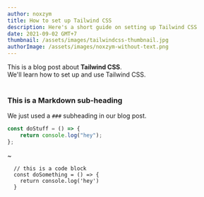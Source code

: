 ```yaml
---
author: noxzym
title: How to set up Tailwind CSS
description: Here's a short guide on setting up Tailwind CSS
date: 2021-09-02 GMT+7
thumbnail: /assets/images/tailwindcss-thumbnail.jpg
authorImage: /assets/images/noxzym-without-text.png
---
```


<div className="text-2xl">
    This is a blog post about <strong>Tailwind CSS</strong>. <br />
    We'll learn how to set up and use Tailwind CSS.
</div>

<br />

### This is a Markdown sub-heading

We just used a `###` subheading in our blog post.

```jsx
const doStuff = () => {
    return console.log("hey");
};
```

~

```
  // this is a code block
  const doSomething = () => {
    return console.log('hey')
  }
```
